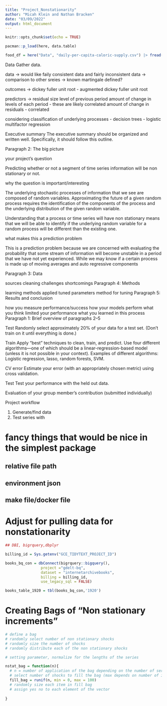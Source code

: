 ```yaml
---
title: "Project_Nonstationarity"
author: "Micah Klein and Nathan Bracken"
date: "03/09/2022"
output: html_document
---
```


```r
knitr::opts_chunk$set(echo = TRUE)

pacman::p_load(here, data.table)

food_df = here("Data", "daily-per-capita-caloric-supply.csv") |> fread()
```



Data Gather data.

data -> would like faily consistent data and fairly inconsistent data
        -> comparison to other sreies -> known martingale defined? 
        
outcomes -> dickey fuller unit root 
              - augmented dickey fuller unit root
              
predictors ->   residual size 
                level of previous period
                amount of change in levels of each period - these are likely correlated
                amount of change in residuals - correlated

considering classification of underlying processes 
  - decision trees
  - logistic multifactor regression
  
Executive summary
The executive summary should be organized and written well. Specifically, it should follow this outline.

Paragraph 2: The big picture

your project's question

Predicting whether or not a segment of time series information will be non stationary or not.

why the question is important/interesting

The underlying stochastic processes of information that we see are composed of random variables. Approximating the future of a given random process requires the identification of the components of the process and the underlying distribution of the given random variable. 

Understanding that a process or time series will have non stationary means that we will be able to identify if the underlying random variable for a random process will be different than the existing one.

what makes this a prediction problem

This is a prediction problem because we are concerned with evaluating the probability that some stream of information will become unstable in a period that we have not yet experienced. While we may know if a certain process is made up of moving averages and auto regressive components 

Paragraph 3: Data

sources
cleaning
challenges
shortcomings
Paragraph 4: Methods

learning methods applied
tuned parameters
method for tuning
Paragraph 5: Results and conclusion

how you measure performance/success
how your models perform
what you think limited your performance
what you learned in this process
Paragraph 1: Brief overview of paragraphs 2–5


Test Randomly select approximately 20% of your data for a test set. (Don't train on it until everything is done.)

Train Apply "best" techniques to clean, train, and predict. Use four different algorithms—one of which should be a linear-regression-based model (unless it is not possible in your context). Examples of different algorithms: Logistic regression, lasso, random forests, SVM.

CV error Estimate your error (with an appropriately chosen metric) using cross validation.

Test Test your performance with the held out data.

Evaluation of your group member's contribution (submitted individually)

Project workflow

1. Generate/find data
2. Test series with 

# fancy things that would be nice in the simplest package
## relative file path
## environment json
## make file/docker file

# Adjust for pulling data for nonstationarity
```r
## DBI, bigrquery,dbplyr

billing_id = Sys.getenv("GCE_TIDYTEXT_PROJECT_ID")

books_bq_con = dbConnect(bigrquery::bigquery(),
                project ="gdelt-bq", 
                dataset = "internetarchivebooks",
                billing = billing_id,
                use_legacy_sql = FALSE)

books_table_1920 = tbl(books_bq_con,'1920')
```


# Creating Bags of "Non stationary increments"
```r
# define a bag
# randomly select number of non stationary shocks
# randomly size the number of shocks
# randomly distribute each of the non stationary shocks

# setting parameter, normalize for the lengths of the series

nstat_bag = function(n){
  # n = number of application of the bag depending on the number of series, input should be a vector of series
  # select number of shocks to fill the bag (max depends on number of increments of series)
  fill_bag = runif(n, min = 0, max = 100)
  # randomly size each item in fill bag
  # assign yes no to each element of the vector
  
}
```






